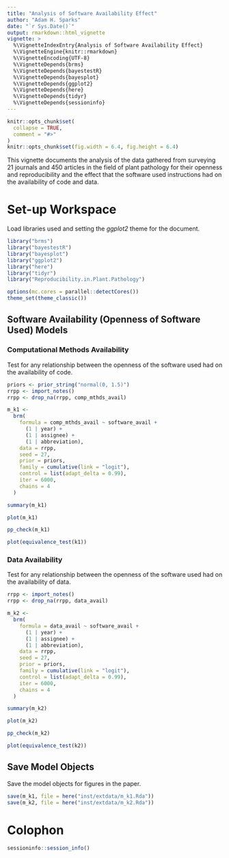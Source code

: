 ```yaml
---
title: "Analysis of Software Availability Effect"
author: "Adam H. Sparks"
date: "`r Sys.Date()`"
output: rmarkdown::html_vignette
vignette: >
  %\VignetteIndexEntry{Analysis of Software Availability Effect}
  %\VignetteEngine{knitr::rmarkdown}
  %\VignetteEncoding{UTF-8}
  %\VignetteDepends{brms}
  %\VignetteDepends{bayestestR}
  %\VignetteDepends{bayesplot}
  %\VignetteDepends{ggplot2}
  %\VignetteDepends{here}
  %\VignetteDepends{tidyr}
  %\VignetteDepends{sessioninfo}
---
```


```r
knitr::opts_chunk$set(
  collapse = TRUE,
  comment = "#>"
)
knitr::opts_chunk$set(fig.width = 6.4, fig.height = 6.4)
```

This vignette documents the analysis of the data gathered from surveying 21 journals and 450 articles in the field of plant pathology for their openness and reproducibility and the effect that the software used instructions had on the availability of code and data.

# Set-up Workspace

Load libraries used and setting the *ggplot2* theme for the document.

```r
library("brms")
library("bayestestR")
library("bayesplot")
library("ggplot2")
library("here")
library("tidyr")
library("Reproducibility.in.Plant.Pathology")

options(mc.cores = parallel::detectCores())
theme_set(theme_classic())
```

## Software Availability (Openness of Software Used) Models

### Computational Methods Availability

Test for any relationship between the openness of the software used had on the availability of code.

```r
priors <- prior_string("normal(0, 1.5)")
rrpp <- import_notes()
rrpp <- drop_na(rrpp, comp_mthds_avail)

m_k1 <-
  brm(
    formula = comp_mthds_avail ~ software_avail +
      (1 | year) +
      (1 | assignee) +
      (1 | abbreviation),
    data = rrpp,
    seed = 27,
    prior = priors,
    family = cumulative(link = "logit"),
    control = list(adapt_delta = 0.99),
    iter = 6000,
    chains = 4
  )

summary(m_k1)

plot(m_k1)

pp_check(m_k1)

plot(equivalence_test(k1))
```

### Data Availability

Test for any relationship between the openness of the software used had on the availability of data.

```r
rrpp <- import_notes()
rrpp <- drop_na(rrpp, data_avail)

m_k2 <-
  brm(
    formula = data_avail ~ software_avail +
      (1 | year) +
      (1 | assignee) +
      (1 | abbreviation),
    data = rrpp,
    seed = 27,
    prior = priors,
    family = cumulative(link = "logit"),
    control = list(adapt_delta = 0.99),
    iter = 6000,
    chains = 4
  )

summary(m_k2)

plot(m_k2)

pp_check(m_k2)

plot(equivalence_test(k2))
```

## Save Model Objects

Save the model objects for figures in the paper.

```r
save(m_k1, file = here("inst/extdata/m_k1.Rda"))
save(m_k2, file = here("inst/extdata/m_k2.Rda"))
```

# Colophon

```r
sessioninfo::session_info()
```
